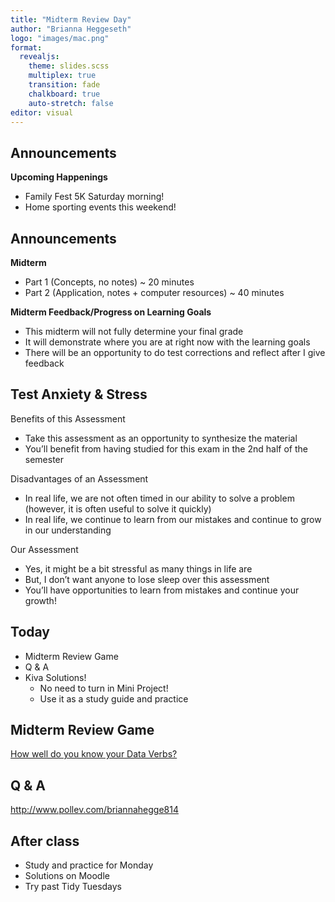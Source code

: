 ```yaml
---
title: "Midterm Review Day"
author: "Brianna Heggeseth"
logo: "images/mac.png"
format: 
  revealjs:
    theme: slides.scss
    multiplex: true
    transition: fade
    chalkboard: true
    auto-stretch: false
editor: visual
---
```


## Announcements {.unnumbered}

**Upcoming Happenings**

-   Family Fest 5K Saturday morning!
-   Home sporting events this weekend!

## Announcements {.unnumbered .smaller}

**Midterm**

-   Part 1 (Concepts, no notes) \~ 20 minutes
-   Part 2 (Application, notes + computer resources) \~ 40 minutes

**Midterm Feedback/Progress on Learning Goals**

-   This midterm will not fully determine your final grade
-   It will demonstrate where you are at right now with the learning goals
-   There will be an opportunity to do test corrections and reflect after I give feedback

## Test Anxiety & Stress {.unnumbered .smaller}

Benefits of this Assessment

-   Take this assessment as an opportunity to synthesize the material
-   You'll benefit from having studied for this exam in the 2nd half of the semester

Disadvantages of an Assessment

-   In real life, we are not often timed in our ability to solve a problem (however, it is often useful to solve it quickly)
-   In real life, we continue to learn from our mistakes and continue to grow in our understanding

Our Assessment

-   Yes, it might be a bit stressful as many things in life are
-   But, I don't want anyone to lose sleep over this assessment
-   You'll have opportunities to learn from mistakes and continue your growth!

## Today {.unnumbered}

-   Midterm Review Game
-   Q & A
-   Kiva Solutions!
    -   No need to turn in Mini Project!
    -   Use it as a study guide and practice

## Midterm Review Game {.unnumbered}

[How well do you know your Data Verbs?](https://docs.google.com/presentation/d/1DI69FgQbhZuU304dtQ9JgvlT6k_EKJgGRKkVU98YSdE/edit?usp=sharing)

## Q & A {.unnumbered}

<http://www.pollev.com/briannahegge814>

## After class

-   Study and practice for Monday
-   Solutions on Moodle
-   Try past Tidy Tuesdays
